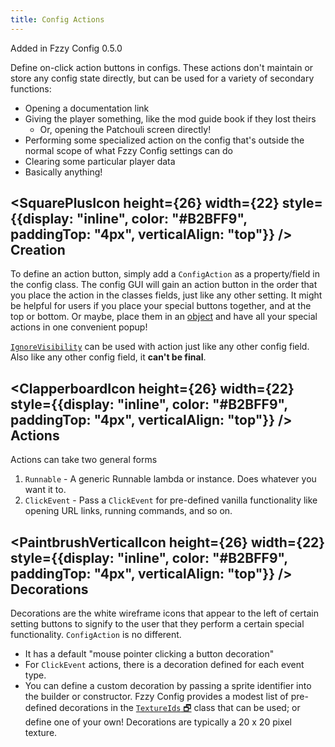 ```yaml
---
title: Config Actions
---
```


<Callout>
Added in Fzzy Config 0.5.0
</Callout>

Define on-click action buttons in configs. These actions don't maintain or store any config state directly, but can be used for a variety of secondary functions:
* Opening a documentation link
* Giving the player something, like the mod guide book if they lost theirs
  * Or, opening the Patchouli screen directly!
* Performing some specialized action on the config that's outside the normal scope of what Fzzy Config settings can do
* Clearing some particular player data
* Basically anything!

## <div><SquarePlusIcon height={26} width={22} style={{display: "inline", color: "#B2BFF9", paddingTop: "4px", verticalAlign: "top"}} /> Creation</div>
To define an action button, simply add a `ConfigAction` as a property/field in the config class. The config GUI will gain an action button in the order that you place the action in the classes fields, just like any other setting. It might be helpful for users if you place your special buttons together, and at the top or bottom. Or maybe, place them in an [object](../config-design/Laying-out-Configs#objects) and have all your special actions in one convenient popup!

[`IgnoreVisibility`](Annotations#ignorevisibility-) can be used with action just like any other config field. Also like any other config field, it **can't be final**.

## <div><ClapperboardIcon height={26} width={22} style={{display: "inline", color: "#B2BFF9", paddingTop: "4px", verticalAlign: "top"}} /> Actions</div>
Actions can take two general forms
1. `Runnable` - A generic Runnable lambda or instance. Does whatever you want it to.
2. `ClickEvent` - Pass a `ClickEvent` for pre-defined vanilla functionality like opening URL links, running commands, and so on.

## <div><PaintbrushVerticalIcon height={26} width={22} style={{display: "inline", color: "#B2BFF9", paddingTop: "4px", verticalAlign: "top"}} /> Decorations</div>
Decorations are the white wireframe icons that appear to the left of certain setting buttons to signify to the user that they perform a certain special functionality. `ConfigAction` is no different.
* It has a default "mouse pointer clicking a button decoration"
* For `ClickEvent` actions, there is a decoration defined for each event type.
* You can define a custom decoration by passing a sprite identifier into the builder or constructor. Fzzy Config provides a modest list of pre-defined decorations in the [`TextureIds` 🗗](https://fzzyhmstrs.github.io/fconfig/-fzzy%20-config/me.fzzyhmstrs.fzzy_config.screen.widget/-texture-ids/index.html) class that can be used; or define one of your own! Decorations are typically a 20 x 20 pixel texture.